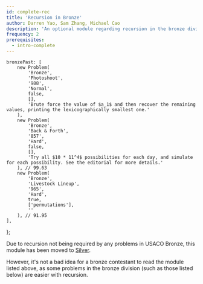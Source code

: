 ```yaml
---
id: complete-rec
title: 'Recursion in Bronze'
author: Darren Yao, Sam Zhang, Michael Cao
description: 'An optional module regarding recursion in the bronze division.'
frequency: 2
prerequisites:
  - intro-complete
---
```



	bronzePast: [
		new Problem(
			'Bronze',
			'Photoshoot',
			'988',
			'Normal',
			false,
			[],
			'Brute force the value of $a_1$ and then recover the remaining values, printing the lexicographically smallest one.'
		),
		new Problem(
			'Bronze',
			'Back & Forth',
			'857',
			'Hard',
			false,
			[],
			'Try all $10 * 11^4$ possibilities for each day, and simulate for each possibility. See the editorial for more details.'
		), // 99.63
		new Problem(
			'Bronze',
			'Livestock Lineup',
			'965',
			'Hard',
			true,
			['permutations'],
			''
		), // 91.95
	],
};

Due to recursion not being required by any problems in USACO Bronze, this module has been moved to [Silver](/silver/complete-rec-silver).

However, it's not a bad idea for a bronze contestant to read the module listed above, as some problems in the bronze division (such as those listed below) are easier with recursion.

<Problems problems={problems.bronzePast} />

